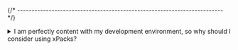 
{/* ------------------------------------------------------------------------ */}

<details>
<summary>I am perfectly content with my development environment, so
why should I consider using xPacks?</summary>

While current development environments are indeed excellent, and
**rolling distributions** like **Arch** and **Homebrew** do an outstanding
job of keeping systems up-to-date, it is not uncommon for the latest versions
to disrupt older applications and various complex processes, such as
build scripts, that rely on older versions.

The **xpm** dependency mechanism is designed to address this issue
by providing a straightforward and consistent solution for installing
different versions of the same package in separate folders and managing
dependencies.
</details>
